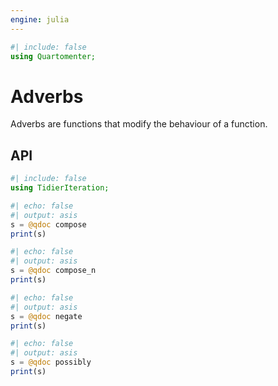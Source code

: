 ```yaml
---
engine: julia
---
```


```julia
#| include: false
using Quartomenter;
```


# Adverbs

Adverbs are functions that modify the behaviour of a function.

## API


```julia
#| include: false
using TidierIteration;
```

```julia
#| echo: false
#| output: asis
s = @qdoc compose
print(s)
```

```julia
#| echo: false
#| output: asis
s = @qdoc compose_n
print(s)
```

```julia
#| echo: false
#| output: asis
s = @qdoc negate
print(s)
```

```julia
#| echo: false
#| output: asis
s = @qdoc possibly
print(s)
```